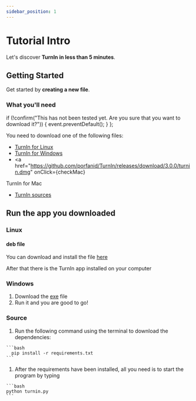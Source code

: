 ```yaml
---
sidebar_position: 1
---
```


# Tutorial Intro

Let's discover **TurnIn in less than 5 minutes**.

## Getting Started

Get started by **creating a new file**.


### What you'll need


  if (!confirm("This has not been tested yet. Are you sure that you want to download it?")) {
    event.preventDefault();
  }
};


You need to download one of the following files:
- [TurnIn for Linux](https://github.com/porfanid/TurnIn/releases/download/3.0.0/deb-package.deb)
- [TurnIn for Windows](https://github.com/porfanid/TurnIn/releases/download/3.0.0/turnin.exe)
- <a
  href="https://github.com/porfanid/TurnIn/releases/download/3.0.0/turnin.dmg"
  onClick={checkMac}
>
  TurnIn for Mac
</a>
- [TurnIn sources](https://github.com/porfanid/TurnIn/archive/refs/tags/3.0.0.zip)

## Run the app you downloaded

### Linux

  #### deb file
  You can download and install the file [here](https://github.com/porfanid/TurnIn/releases/download/2.0.0/deb-package.deb)

  After that there is the TurnIn app installed on your computer
  
### Windows
  1. Download the [exe](https://github.com/porfanid/TurnIn/releases/download/3.0.0/turnin.exe) file
  2. Run it and you are good to go!

### Source
  1. Run the following command using the terminal to download the dependencies:

    ```bash
      pip install -r requirements.txt
    ```
    
  1. After the requirements have been installed, all you need is to start the program by typing

    ```bash
    python turnin.py
    ```
